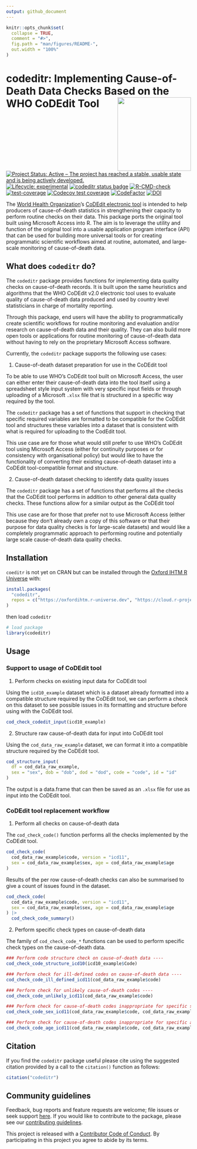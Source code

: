 ```yaml
---
output: github_document
---
```


<!-- README.md is generated from README.Rmd. Please edit that file -->

```r
knitr::opts_chunk$set(
  collapse = TRUE,
  comment = "#>",
  fig.path = "man/figures/README-",
  out.width = "100%"
)
```

# codeditr: Implementing Cause-of-Death Data Checks Based on the WHO CoDEdit Tool <img src='man/figures/logo.png' width='200px' align='right' />

<!-- badges: start -->
[![Project Status: Active – The project has reached a stable, usable state and is being actively developed.](https://www.repostatus.org/badges/latest/active.svg)](https://www.repostatus.org/#active)
[![Lifecycle: experimental](https://img.shields.io/badge/lifecycle-experimental-orange.svg)](https://lifecycle.r-lib.org/articles/stages.html#experimental)
[![codeditr status badge](https://oxfordihtm.r-universe.dev/badges/codeditr)](https://oxfordihtm.r-universe.dev/codeditr)
[![R-CMD-check](https://github.com/OxfordIHTM/codeditr/actions/workflows/R-CMD-check.yaml/badge.svg)](https://github.com/OxfordIHTM/codeditr/actions/workflows/R-CMD-check.yaml)
[![test-coverage](https://github.com/OxfordIHTM/codeditr/actions/workflows/test-coverage.yaml/badge.svg)](https://github.com/OxfordIHTM/codeditr/actions/workflows/test-coverage.yaml)
[![Codecov test coverage](https://codecov.io/gh/OxfordIHTM/codeditr/branch/main/graph/badge.svg)](https://app.codecov.io/gh/OxfordIHTM/codeditr?branch=main)
[![CodeFactor](https://www.codefactor.io/repository/github/OxfordIHTM/codeditr/badge)](https://www.codefactor.io/repository/github/OxfordIHTM/codeditr)
[![DOI](https://zenodo.org/badge/752255505.svg)](https://zenodo.org/badge/latestdoi/752255505)
<!-- badges: end -->

The [World Health Organization](https://www.who.int/)'s [CoDEdit electronic tool](https://www.who.int/standards/classifications/classification-of-diseases/services/codedit-tool) is intended to help producers of cause-of-death statistics in strengthening their capacity to perform routine checks on their data. This package ports the original tool built using Microsoft Access into R. The aim is to leverage the utility and function of the original tool into a usable application program interface (API) that can be used for building more universal tools or for creating programmatic scientific workflows aimed at routine, automated, and large-scale monitoring of cause-of-death data.

## What does `codeditr` do?

The `codeditr` package provides functions for implementing data quality checks on cause-of-death records. It is built upon the same heuristics and algorithms that the WHO CoDEdit v2.0 electronic tool uses to evaluate quality of cause-of-death data produced and used by country level statisticians in charge of mortality reporting.

Through this package, end users will have the ability to programmatically create scientific workflows for routine monitoring and evaluation and/or research on cause-of-death data and their quality. They can also build more open tools or applications for routine monitoring of cause-of-death data without having to rely on the proprietary Microsoft Access software.

Currently, the `codeditr` package supports the following use cases:

1. Cause-of-death dataset preparation for use in the CoDEdit tool

To be able to use WHO's CoDEdit tool built on Microsoft Access, the user can either enter their cause-of-death data into the tool itself using a spreadsheet style input system with very specific input fields or through uploading of a Microsoft `.xlsx` file that is structured in a specific way required by the tool.

The `codeditr` package has a set of functions that support in checking that specific required variables are formatted to be compatible for the CoDEdit tool and structures these variables into a dataset that is consistent with what is required for uploading to the CodEdit tool.

This use case are for those what would still prefer to use WHO's CoDEdit tool using Microsoft Access (either for continuity purposes or for consistency with organisational policy) but would like to have the functionality of converting their existing cause-of-death dataset into a CoDEdit tool-compatible format and structure.

2. Cause-of-death dataset checking to identify data quality issues

The `codeditr` package has a set of functions that performs all the checks that the CoDEdit tool performs in addition to other general data quality checks. These functions allow for a similar output as the CoDEdit tool

This use case are for those that prefer not to use Microsoft Access (either because they don't already own a copy of this software or that their purpose for data quality checks is for large-scale datasets) and would like a completely programmatic approach to performing routine and potentially large scale cause-of-death data quality checks.

## Installation

`coeditr` is not yet on CRAN but can be installed through the [Oxford IHTM R Universe](https://oxfordihtm.r-universe.dev) with:

```r
install.packages(
  "codeditr",
  repos = c("https://oxfordihtm.r-universe.dev", "https://cloud.r-project.org")
)
```

then load `codeditr`

```r
# load package
library(codeditr)
```

## Usage

### Support to usage of CoDEdit tool

1. Perform checks on existing input data for CoDEdit tool

Using the `icd10_example` dataset which is a dataset already formatted into a compatible structure required by the CoDEdit tool, we can perform a check on this dataset to see possible issues in its formatting and structure before using with the CoDEdit tool.

```r
cod_check_codedit_input(icd10_example)
```

2. Structure raw cause-of-death data for input into CoDEdit tool

Using the `cod_data_raw_example` dataset, we can format it into a compatible structure required by the CoDEdit tool.

```r
cod_structure_input(
  df = cod_data_raw_example, 
  sex = "sex", dob = "dob", dod = "dod", code = "code", id = "id"
)
```

The output is a data.frame that can then be saved as an `.xlsx` file for use as input into the CoDEdit tool.

### CoDEdit tool replacement workflow

1. Perform all checks on cause-of-death data

The `cod_check_code()` function performs all the checks implemented by the CoDEdit tool.

```r
cod_check_code(
  cod_data_raw_example$code, version = "icd11", 
  sex = cod_data_raw_example$sex, age = cod_data_raw_example$age
)
```

Results of the per row cause-of-death checks can also be summarised to give a count of issues found in the dataset.

```r
cod_check_code(
  cod_data_raw_example$code, version = "icd11", 
  sex = cod_data_raw_example$sex, age = cod_data_raw_example$age
) |>
  cod_check_code_summary()
```

2. Perform specific check types on cause-of-death data

The family of `cod_check_code_*` functions can be used to perform specific check types on the cause-of-death data.

```r
### Perform code structure check on cause-of-death data ----
cod_check_code_structure_icd10(icd10_example$Code)

### Perform check for ill-defined codes on cause-of-death data ----
cod_check_code_ill_defined_icd11(cod_data_raw_example$code)

### Perform check for unlikely cause-of-death codes ----
cod_check_code_unlikely_icd11(cod_data_raw_example$code)

### Perform check for cause-of-death codes inappropriate for specific sex ----
cod_check_code_sex_icd11(cod_data_raw_example$code, cod_data_raw_example$sex)

### Perform check for cause-of-death codes inappropriate for specific age ----
cod_check_code_age_icd11(cod_data_raw_example$code, cod_data_raw_example$age)
```

## Citation

If you find the `codeditr` package useful please cite using the suggested citation provided by a call to the `citation()` function as follows:

```r
citation("codeditr")
```

## Community guidelines

Feedback, bug reports and feature requests are welcome; file issues or seek support [here](https://github.com/OxfordIHTM/codeditr/issues). If you would like to contribute to the package, please see our [contributing guidelines](https://oxford-ihtm.io/codeditr/CONTRIBUTING.html).

This project is released with a [Contributor Code of Conduct](https://OxfordIHTM/codeditr/CODE_OF_CONDUCT.html). By participating in this project you agree to abide by its terms.

